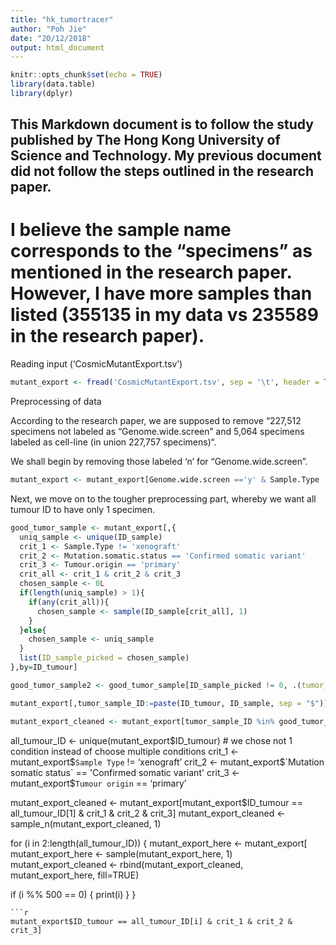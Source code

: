 ```yaml
---
title: "hk_tumortracer"
author: "Poh Jie"
date: "20/12/2018"
output: html_document
---
```


```r
knitr::opts_chunk$set(echo = TRUE)
library(data.table)
library(dplyr)
```

## This Markdown document is to follow the study published by The Hong Kong University of Science and Technology. My previous document did not follow the steps outlined in the research paper.

# I believe the sample name corresponds to the "specimens" as mentioned in the research paper. However, I have more samples than listed (355135 in my data vs 235589 in the research paper).

Reading input ('CosmicMutantExport.tsv')

```r
mutant_export <- fread('CosmicMutantExport.tsv', sep = '\t', header = TRUE, na.strings=c("", " ", "-", "NA", "NaN"), check.names = TRUE)
```

Preprocessing of data

According to the research paper, we are supposed to remove "227,512 specimens not labeled as “Genome.wide.screen” and 5,064 specimens labeled as cell-line (in union 227,757 specimens)".

We shall begin by removing those labeled 'n' for "Genome.wide.screen".
```r
mutant_export <- mutant_export[Genome.wide.screen =='y' & Sample.Type != 'cell-line', ]
```

Next, we move on to the tougher preprocessing part, whereby we want all tumour ID to have only 1 specimen.

```r

good_tumor_sample <- mutant_export[,{
  uniq_sample <- unique(ID_sample)
  crit_1 <- Sample.Type != 'xenograft'
  crit_2 <- Mutation.somatic.status == 'Confirmed somatic variant'
  crit_3 <- Tumour.origin == 'primary'
  crit_all <- crit_1 & crit_2 & crit_3
  chosen_sample <- 0L
  if(length(uniq_sample) > 1){
    if(any(crit_all)){
      chosen_sample <- sample(ID_sample[crit_all], 1)
    }
  }else{
    chosen_sample <- uniq_sample
  }
  list(ID_sample_picked = chosen_sample)
},by=ID_tumour]

good_tumor_sample2 <- good_tumor_sample[ID_sample_picked != 0, .(tumor_sample_ID=paste(ID_tumour, ID_sample_picked, sep = "$"))]

mutant_export[,tumor_sample_ID:=paste(ID_tumour, ID_sample, sep = "$")]

mutant_export_cleaned <- mutant_export[tumor_sample_ID %in% good_tumor_sample2$tumor_sample_ID,]

```






all_tumour_ID <- unique(mutant_export$ID_tumour)
# we chose not 1 condition instead of choose multiple conditions
crit_1 <- mutant_export$`Sample Type` != 'xenograft'
crit_2 <- mutant_export$`Mutation somatic status` == 'Confirmed somatic variant'
crit_3 <- mutant_export$`Tumour origin` == 'primary'

mutant_export_cleaned <- mutant_export[mutant_export$ID_tumour == all_tumour_ID[1] 
                                       & crit_1 & crit_2 & crit_3]
mutant_export_cleaned <- sample_n(mutant_export_cleaned, 1)

for (i in 2:length(all_tumour_ID)) {
  mutant_export_here <- mutant_export[
  mutant_export_here <- sample(mutant_export_here, 1)
  mutant_export_cleaned <- rbind(mutant_export_cleaned, mutant_export_here, fill=TRUE)
  
  if (i %% 500 == 0) {
    print(i)
  }
}
```
```r
mutant_export$ID_tumour == all_tumour_ID[i] & crit_1 & crit_2 & crit_3]
```








